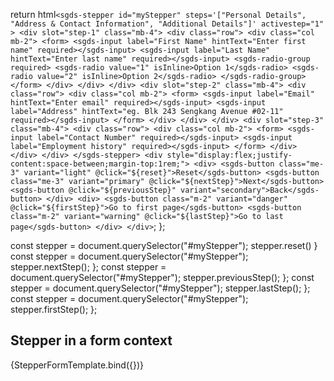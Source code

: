  return html`
    <sgds-stepper
      id="myStepper"
      steps='["Personal Details", "Address & Contact Information", "Additional Details"]'
      activestep="1"
    >
      <div slot="step-1" class="mb-4">
        <div class="row">
          <div class="col mb-2">
            <form>
              <sgds-input label="First Name" hintText="Enter first name" required></sgds-input>
              <sgds-input label="Last Name" hintText="Enter last name" required></sgds-input>
              <sgds-radio-group required>
                <sgds-radio value="1" isInline>Option 1</sgds-radio>
                <sgds-radio value="2" isInline>Option 2</sgds-radio>
              </sgds-radio-group>
            </form>
          </div>
        </div>
      </div>
      <div slot="step-2" class="mb-4">
        <div class="row">
          <div class="col mb-2">
            <form>
              <sgds-input label="Email" hintText="Enter email" required></sgds-input>
              <sgds-input label="Address" hintText="eg. Blk 243 Sengkang Avenue #02-11" required></sgds-input>
            </form>
          </div>
        </div>
      </div>
      <div slot="step-3" class="mb-4">
        <div class="row">
          <div class="col mb-2">
            <form>
              <sgds-input label="Contact Number" required></sgds-input>
              <sgds-input label="Employment history" required></sgds-input>
            </form>
          </div>
        </div>
      </div>
    </sgds-stepper>
    <div style="display:flex;justify-content:space-between;margin-top:1rem;">
      <div>
        <sgds-button class="me-3" variant="light" @click="${reset}">Reset</sgds-button>
        <sgds-button class="me-3" variant="primary" @click="${nextStep}">Next</sgds-button>
        <sgds-button @click="${previousStep}" variant="secondary">Back</sgds-button>
      </div>
      <div>
        <sgds-button class="m-2" variant="danger" @click="${firstStep}">Go to first page</sgds-button>
        <sgds-button class="m-2" variant="warning" @click="${lastStep}">Go to last page</sgds-button>
      </div>
    </div>
  `;
};

  const stepper = document.querySelector("#myStepper");
  stepper.reset()
}
  const stepper = document.querySelector("#myStepper");
  stepper.nextStep();
};
  const stepper = document.querySelector("#myStepper");
  stepper.previousStep();
};
  const stepper = document.querySelector("#myStepper");
  stepper.lastStep();
};
  const stepper = document.querySelector("#myStepper");
  stepper.firstStep();
};

## Stepper in a form context

<Canvas>
  <Story name="Example">{StepperFormTemplate.bind({})}</Story>
</Canvas>
